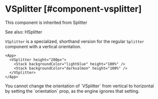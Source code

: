 # VSplitter [#component-vsplitter]

This component is inherited from <SmartLink href="/new-components/Splitter">Splitter</SmartLink>

See also: <SmartLink href="/new-components/HSplitter">HSplitter</SmartLink>

`VSplitter` is a specialized, shorthand version for the regular `Splitter` component with a vertical orientation.

```xmlui-pg copy display name="Example: VSplitter"
<App>
  <VSplitter height="200px">
    <Stack backgroundColor="lightblue" height="100%" />
    <Stack backgroundColor="darksalmon" height="100%" />
  </VSplitter>
</App>
```

<Callout type="info" emoji="📔">
You cannot change the orientation of `VSplitter` from vertical to horizontal by setting the `orientation` prop, as the engine ignores that setting.
</Callout>


